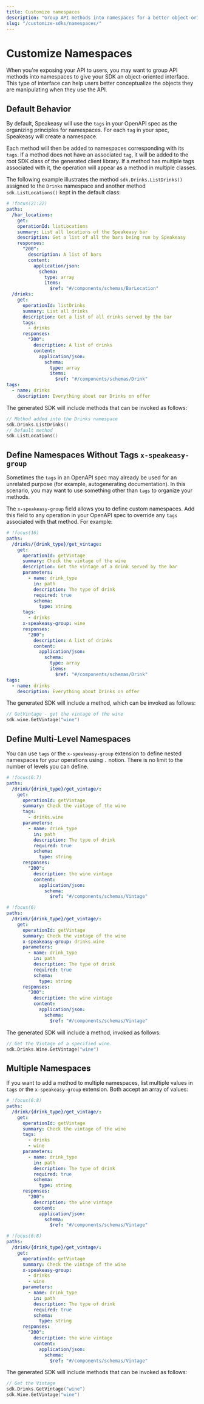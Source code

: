 ```yaml
---
title: Customize namespaces
description: "Group API methods into namespaces for a better object-oriented SDK interface. Learn how to namespace your Speakeasy SDKs today."
slug: "/customize-sdks/namespaces/"
---
```



# Customize Namespaces

When you're exposing your API to users, you may want to group API methods into namespaces to give your SDK an object-oriented interface. This type of interface can help users better conceptualize the objects they are manipulating when they use the API.

## Default Behavior

By default, Speakeasy will use the `tags` in your OpenAPI spec as the organizing principles for namespaces. For each `tag` in your spec, Speakeasy will create a namespace.

Each method will then be added to namespaces corresponding with its `tags`. If a method does not have an associated `tag`, it will be added to the root SDK class of the generated client library. If a method has multiple tags associated with it, the operation will appear as a method in multiple classes.

The following example illustrates the method `sdk.Drinks.ListDrinks()` assigned to the `Drinks` namespace and another method `sdk.ListLocations()` kept in the default class:

```yaml Tags
# !focus(21:22)
paths:
  /bar_locations:
    get:
    operationId: listLocations
    summary: List all locations of the Speakeasy bar
    description: Get a list of all the bars being run by Speakeasy
    responses:
      "200":
        description: A list of bars
        content:
          application/json:
            schema:
              type: array
              items:
                $ref: "#/components/schemas/BarLocation"
  /drinks:
    get:
      operationId: listDrinks
      summary: List all drinks
      description: Get a list of all drinks served by the bar
      tags:
        - drinks
      responses:
        "200":
          description: A list of drinks
          content:
            application/json:
              schema:
                type: array
                items:
                  $ref: "#/components/schemas/Drink"
tags:
  - name: drinks
    description: Everything about our Drinks on offer
```

The generated SDK will include methods that can be invoked as follows:

```go
// Method added into the Drinks namespace
sdk.Drinks.ListDrinks()
// Default method
sdk.ListLocations()
```

## Define Namespaces Without Tags `x-speakeasy-group`

Sometimes the `tags` in an OpenAPI spec may already be used for an unrelated purpose (for example, autogenerating documentation). In this scenario, you may want to use something other than `tags` to organize your methods.

The `x-speakeasy-group` field allows you to define custom namespaces. Add this field to any operation in your OpenAPI spec to override any `tags` associated with that method. For example:

```yaml x-speakeasy-group
# !focus(16)
paths:
  /drinks/{drink_type}/get_vintage:
    get:
      operationId: getVintage
      summary: Check the vintage of the wine
      description: Get the vintage of a drink served by the bar
      parameters:
        - name: drink_type
          in: path
          description: The type of drink
          required: true
          schema:
            type: string
      tags:
        - drinks
      x-speakeasy-group: wine
      responses:
        "200":
          description: A list of drinks
          content:
            application/json:
              schema:
                type: array
                items:
                  $ref: "#/components/schemas/Drink"
tags:
  - name: drinks
    description: Everything about Drinks on offer
```

The generated SDK will include a method, which can be invoked as follows:

```go
// GetVintage - get the vintage of the wine
sdk.wine.GetVintage("wine")
```

## Define Multi-Level Namespaces

You can use `tags` or the `x-speakeasy-group` extension to define nested namespaces for your operations using `.` notion. There is no limit to the number of levels you can define.

<CodeWithTabs>

```yaml !!tabs Tags
# !focus(6:7)
paths:
  /drink/{drink_type}/get_vintage/:
    get:
      operationId: getVintage
      summary: Check the vintage of the wine
      tags:
        - drinks.wine
      parameters:
        - name: drink_type
          in: path
          description: The type of drink
          required: true
          schema:
            type: string
      responses:
        "200":
          description: the wine vintage
          content:
            application/json:
              schema:
                $ref: "#/components/schemas/Vintage"
```

```yaml !!tabs x-speakeasy-group
# !focus(6)
paths:
  /drink/{drink_type}/get_vintage/:
    get:
      operationId: getVintage
      summary: Check the vintage of the wine
      x-speakeasy-group: drinks.wine
      parameters:
        - name: drink_type
          in: path
          description: The type of drink
          required: true
          schema:
            type: string
      responses:
        "200":
          description: the wine vintage
          content:
            application/json:
              schema:
                $ref: "#/components/schemas/Vintage"
```

</CodeWithTabs>

The generated SDK will include a method, invoked as follows:

```go
// Get the Vintage of a specified wine.
sdk.Drinks.Wine.GetVintage("wine")
```

## Multiple Namespaces

If you want to add a method to multiple namespaces, list multiple values in `tags` or the `x-speakeasy-group` extension. Both accept an array of values:

<CodeWithTabs>

```yaml !!tabs Tags
# !focus(6:8)
paths:
  /drink/{drink_type}/get_vintage/:
    get:
      operationId: getVintage
      summary: Check the vintage of the wine
      tags:
        - drinks
        - wine
      parameters:
        - name: drink_type
          in: path
          description: The type of drink
          required: true
          schema:
            type: string
      responses:
        "200":
          description: the wine vintage
          content:
            application/json:
              schema:
                $ref: "#/components/schemas/Vintage"
```

```yaml !!tabs x-speakeasy-group
# !focus(6:8)
paths:
  /drink/{drink_type}/get_vintage/:
    get:
      operationId: getVintage
      summary: Check the vintage of the wine
      x-speakeasy-group:
        - drinks
        - wine
      parameters:
        - name: drink_type
          in: path
          description: The type of drink
          required: true
          schema:
            type: string
      responses:
        "200":
          description: the wine vintage
          content:
            application/json:
              schema:
                $ref: "#/components/schemas/Vintage"
```

</CodeWithTabs>
The generated SDK will include methods that can be invoked as follows:

```go
// Get the Vintage
sdk.Drinks.GetVintage("wine")
sdk.Wine.GetVintage("wine")
```
